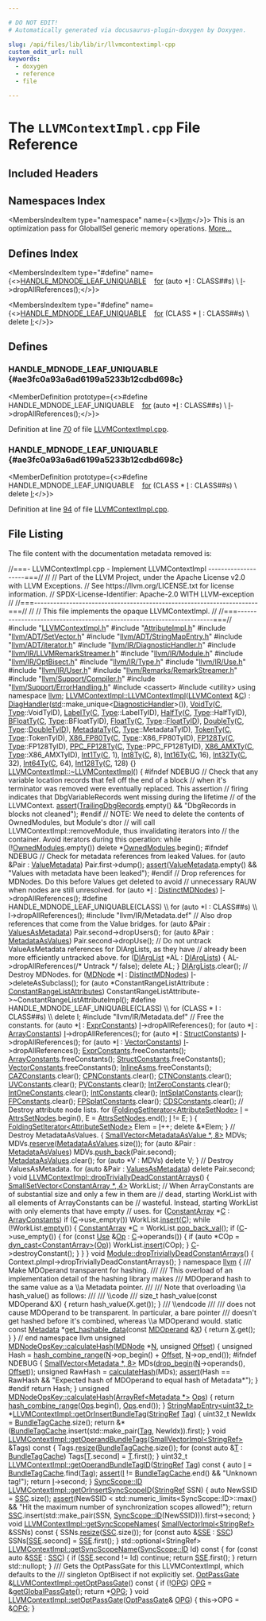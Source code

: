 ```yaml
---

# DO NOT EDIT!
# Automatically generated via docusaurus-plugin-doxygen by Doxygen.

slug: /api/files/lib/lib/ir/llvmcontextimpl-cpp
custom_edit_url: null
keywords:
  - doxygen
  - reference
  - file

---
```





# The `LLVMContextImpl.cpp` File Reference

<DoxygenPage pluginConfig={pluginConfig}>



## Included Headers

<IncludesList>
<IncludesListItem
  filePath="LLVMContextImpl.h"
  permalink="/docs/api/files/lib/lib/ir/llvmcontextimpl-h"
  isLocal="true" />
<IncludesListItem
  filePath="AttributeImpl.h"
  permalink="/docs/api/files/lib/lib/ir/attributeimpl-h"
  isLocal="true" />
<IncludesListItem
  filePath="llvm/ADT/SetVector.h"
  permalink="/docs/api/files/include/include/llvm/include/llvm/adt/setvector-h"
  isLocal="true" />
<IncludesListItem
  filePath="llvm/ADT/StringMapEntry.h"
  permalink="/docs/api/files/include/include/llvm/include/llvm/adt/stringmapentry-h"
  isLocal="true" />
<IncludesListItem
  filePath="llvm/ADT/iterator.h"
  permalink="/docs/api/files/include/include/llvm/include/llvm/adt/iterator-h"
  isLocal="true" />
<IncludesListItem
  filePath="llvm/IR/DiagnosticHandler.h"
  permalink="/docs/api/files/include/include/llvm/include/llvm/ir/diagnostichandler-h"
  isLocal="true" />
<IncludesListItem
  filePath="llvm/IR/LLVMRemarkStreamer.h"
  permalink="/docs/api/files/include/include/llvm/include/llvm/ir/llvmremarkstreamer-h"
  isLocal="true" />
<IncludesListItem
  filePath="llvm/IR/Module.h"
  permalink="/docs/api/files/include/include/llvm/include/llvm/ir/module-h"
  isLocal="true" />
<IncludesListItem
  filePath="llvm/IR/OptBisect.h"
  permalink="/docs/api/files/include/include/llvm/include/llvm/ir/optbisect-h"
  isLocal="true" />
<IncludesListItem
  filePath="llvm/IR/Type.h"
  permalink="/docs/api/files/include/include/llvm/include/llvm/ir/type-h"
  isLocal="true" />
<IncludesListItem
  filePath="llvm/IR/Use.h"
  permalink="/docs/api/files/include/include/llvm/include/llvm/ir/use-h"
  isLocal="true" />
<IncludesListItem
  filePath="llvm/IR/User.h"
  permalink="/docs/api/files/include/include/llvm/include/llvm/ir/user-h"
  isLocal="true" />
<IncludesListItem
  filePath="llvm/Remarks/RemarkStreamer.h"
  permalink="/docs/api/files/include/include/llvm/include/llvm/remarks/remarkstreamer-h"
  isLocal="true" />
<IncludesListItem
  filePath="llvm/Support/Compiler.h"
  permalink="/docs/api/files/include/include/llvm/include/llvm/support/compiler-h"
  isLocal="true" />
<IncludesListItem
  filePath="llvm/Support/ErrorHandling.h"
  permalink="/docs/api/files/include/include/llvm/include/llvm/support/errorhandling-h"
  isLocal="true" />
<IncludesListItem
  filePath="cassert"
  permalink=""
  isLocal="false" />
<IncludesListItem
  filePath="utility"
  permalink=""
  isLocal="false" />
<IncludesListItem
  filePath="llvm/IR/Metadata.def"
  permalink=""
  isLocal="true" />
</IncludesList>

## Namespaces Index

<MembersIndex>

<MembersIndexItem
  type="namespace"
  name={<><a href="/docs/api/namespaces/llvm">llvm</a></>}>
This is an optimization pass for GlobalISel generic memory operations. <a href="/docs/api/namespaces/llvm/#details">More...</a>
</MembersIndexItem>

</MembersIndex>

## Defines Index

<MembersIndex>

<MembersIndexItem
  type="#define"
  name={<><a href="#ae3fc0a93a6ad6199a5233b12cdbd698c">HANDLE&#95;MDNODE&#95;LEAF&#95;UNIQUABLE</a>&nbsp;&nbsp;&nbsp;  <a href="/docs/api/files/lib/lib/target/lib/target/aarch64/aarch64expandpseudoinsts-cpp/#a4cfc8b177e8521a4b496ae2edff6244f">for</a> (auto &#42;<a href="/docs/api/files/lib/lib/support/md5-cpp/#ac0eafdc9ee161b71e7af98af736952fd">I</a> : CLASS##s)                                                     \\
    <a href="/docs/api/files/lib/lib/support/md5-cpp/#ac0eafdc9ee161b71e7af98af736952fd">I</a>-&gt;dropAllReferences();</>}>
</MembersIndexItem>

<MembersIndexItem
  type="#define"
  name={<><a href="#ae3fc0a93a6ad6199a5233b12cdbd698c">HANDLE&#95;MDNODE&#95;LEAF&#95;UNIQUABLE</a>&nbsp;&nbsp;&nbsp;  <a href="/docs/api/files/lib/lib/target/lib/target/aarch64/aarch64expandpseudoinsts-cpp/#a4cfc8b177e8521a4b496ae2edff6244f">for</a> (CLASS &#42; <a href="/docs/api/files/lib/lib/support/md5-cpp/#ac0eafdc9ee161b71e7af98af736952fd">I</a> : CLASS##s)                                                   \\
    delete <a href="/docs/api/files/lib/lib/support/md5-cpp/#ac0eafdc9ee161b71e7af98af736952fd">I</a>;</>}>
</MembersIndexItem>

</MembersIndex>


<SectionDefinition>

## Defines

### HANDLE&#95;MDNODE&#95;LEAF&#95;UNIQUABLE {#ae3fc0a93a6ad6199a5233b12cdbd698c}

<MemberDefinition
  prototype={<>#define HANDLE&#95;MDNODE&#95;LEAF&#95;UNIQUABLE&nbsp;&nbsp;&nbsp;  <a href="/docs/api/files/lib/lib/target/lib/target/aarch64/aarch64expandpseudoinsts-cpp/#a4cfc8b177e8521a4b496ae2edff6244f">for</a> (auto &#42;<a href="/docs/api/files/lib/lib/support/md5-cpp/#ac0eafdc9ee161b71e7af98af736952fd">I</a> : CLASS##s)                                                     \\
    <a href="/docs/api/files/lib/lib/support/md5-cpp/#ac0eafdc9ee161b71e7af98af736952fd">I</a>-&gt;dropAllReferences();</>}>

Definition at line <a href="#l00070">70</a> of file <a href="/docs/api/files/lib/lib/ir/llvmcontextimpl-cpp">LLVMContextImpl.cpp</a>.
</MemberDefinition>

### HANDLE&#95;MDNODE&#95;LEAF&#95;UNIQUABLE {#ae3fc0a93a6ad6199a5233b12cdbd698c}

<MemberDefinition
  prototype={<>#define HANDLE&#95;MDNODE&#95;LEAF&#95;UNIQUABLE&nbsp;&nbsp;&nbsp;  <a href="/docs/api/files/lib/lib/target/lib/target/aarch64/aarch64expandpseudoinsts-cpp/#a4cfc8b177e8521a4b496ae2edff6244f">for</a> (CLASS &#42; <a href="/docs/api/files/lib/lib/support/md5-cpp/#ac0eafdc9ee161b71e7af98af736952fd">I</a> : CLASS##s)                                                   \\
    delete <a href="/docs/api/files/lib/lib/support/md5-cpp/#ac0eafdc9ee161b71e7af98af736952fd">I</a>;</>}>

Definition at line <a href="#l00094">94</a> of file <a href="/docs/api/files/lib/lib/ir/llvmcontextimpl-cpp">LLVMContextImpl.cpp</a>.
</MemberDefinition>

</SectionDefinition>

## File Listing

The file content with the documentation metadata removed is:

<ProgramListing>

<Link id="l00001" /><CodeLine lineNumber="1"><span class="doxyHighlightComment">//===- LLVMContextImpl.cpp - Implement LLVMContextImpl --------------------===//</span></CodeLine>
<Link id="l00002" /><CodeLine lineNumber="2"><span class="doxyHighlightComment">//</span></CodeLine>
<Link id="l00003" /><CodeLine lineNumber="3"><span class="doxyHighlightComment">// Part of the LLVM Project, under the Apache License v2.0 with LLVM Exceptions.</span></CodeLine>
<Link id="l00004" /><CodeLine lineNumber="4"><span class="doxyHighlightComment">// See https://llvm.org/LICENSE.txt for license information.</span></CodeLine>
<Link id="l00005" /><CodeLine lineNumber="5"><span class="doxyHighlightComment">// SPDX-License-Identifier: Apache-2.0 WITH LLVM-exception</span></CodeLine>
<Link id="l00006" /><CodeLine lineNumber="6"><span class="doxyHighlightComment">//</span></CodeLine>
<Link id="l00007" /><CodeLine lineNumber="7"><span class="doxyHighlightComment">//===----------------------------------------------------------------------===//</span></CodeLine>
<Link id="l00008" /><CodeLine lineNumber="8"><span class="doxyHighlightComment">//</span></CodeLine>
<Link id="l00009" /><CodeLine lineNumber="9"><span class="doxyHighlightComment">//  This file implements the opaque LLVMContextImpl.</span></CodeLine>
<Link id="l00010" /><CodeLine lineNumber="10"><span class="doxyHighlightComment">//</span></CodeLine>
<Link id="l00011" /><CodeLine lineNumber="11"><span class="doxyHighlightComment">//===----------------------------------------------------------------------===//</span></CodeLine>
<Link id="l00012" /><CodeLine lineNumber="12"></CodeLine>
<Link id="l00013" /><CodeLine lineNumber="13"><span class="doxyHighlightPreprocessor">#include &quot;<a href="/docs/api/files/lib/lib/ir/llvmcontextimpl-h">LLVMContextImpl.h</a>&quot;</span></CodeLine>
<Link id="l00014" /><CodeLine lineNumber="14"><span class="doxyHighlightPreprocessor">#include &quot;<a href="/docs/api/files/lib/lib/ir/attributeimpl-h">AttributeImpl.h</a>&quot;</span></CodeLine>
<Link id="l00015" /><CodeLine lineNumber="15"><span class="doxyHighlightPreprocessor">#include &quot;<a href="/docs/api/files/include/include/llvm/include/llvm/adt/setvector-h">llvm/ADT/SetVector.h</a>&quot;</span></CodeLine>
<Link id="l00016" /><CodeLine lineNumber="16"><span class="doxyHighlightPreprocessor">#include &quot;<a href="/docs/api/files/include/include/llvm/include/llvm/adt/stringmapentry-h">llvm/ADT/StringMapEntry.h</a>&quot;</span></CodeLine>
<Link id="l00017" /><CodeLine lineNumber="17"><span class="doxyHighlightPreprocessor">#include &quot;<a href="/docs/api/files/include/include/llvm/include/llvm/adt/iterator-h">llvm/ADT/iterator.h</a>&quot;</span></CodeLine>
<Link id="l00018" /><CodeLine lineNumber="18"><span class="doxyHighlightPreprocessor">#include &quot;<a href="/docs/api/files/include/include/llvm/include/llvm/ir/diagnostichandler-h">llvm/IR/DiagnosticHandler.h</a>&quot;</span></CodeLine>
<Link id="l00019" /><CodeLine lineNumber="19"><span class="doxyHighlightPreprocessor">#include &quot;<a href="/docs/api/files/include/include/llvm/include/llvm/ir/llvmremarkstreamer-h">llvm/IR/LLVMRemarkStreamer.h</a>&quot;</span></CodeLine>
<Link id="l00020" /><CodeLine lineNumber="20"><span class="doxyHighlightPreprocessor">#include &quot;<a href="/docs/api/files/include/include/llvm/include/llvm/ir/module-h">llvm/IR/Module.h</a>&quot;</span></CodeLine>
<Link id="l00021" /><CodeLine lineNumber="21"><span class="doxyHighlightPreprocessor">#include &quot;<a href="/docs/api/files/include/include/llvm/include/llvm/ir/optbisect-h">llvm/IR/OptBisect.h</a>&quot;</span></CodeLine>
<Link id="l00022" /><CodeLine lineNumber="22"><span class="doxyHighlightPreprocessor">#include &quot;<a href="/docs/api/files/include/include/llvm/include/llvm/ir/type-h">llvm/IR/Type.h</a>&quot;</span></CodeLine>
<Link id="l00023" /><CodeLine lineNumber="23"><span class="doxyHighlightPreprocessor">#include &quot;<a href="/docs/api/files/include/include/llvm/include/llvm/ir/use-h">llvm/IR/Use.h</a>&quot;</span></CodeLine>
<Link id="l00024" /><CodeLine lineNumber="24"><span class="doxyHighlightPreprocessor">#include &quot;<a href="/docs/api/files/include/include/llvm/include/llvm/ir/user-h">llvm/IR/User.h</a>&quot;</span></CodeLine>
<Link id="l00025" /><CodeLine lineNumber="25"><span class="doxyHighlightPreprocessor">#include &quot;<a href="/docs/api/files/include/include/llvm/include/llvm/remarks/remarkstreamer-h">llvm/Remarks/RemarkStreamer.h</a>&quot;</span></CodeLine>
<Link id="l00026" /><CodeLine lineNumber="26"><span class="doxyHighlightPreprocessor">#include &quot;<a href="/docs/api/files/include/include/llvm/include/llvm/support/compiler-h">llvm/Support/Compiler.h</a>&quot;</span></CodeLine>
<Link id="l00027" /><CodeLine lineNumber="27"><span class="doxyHighlightPreprocessor">#include &quot;<a href="/docs/api/files/include/include/llvm/include/llvm/support/errorhandling-h">llvm/Support/ErrorHandling.h</a>&quot;</span></CodeLine>
<Link id="l00028" /><CodeLine lineNumber="28"><span class="doxyHighlightPreprocessor">#include &lt;cassert&gt;</span></CodeLine>
<Link id="l00029" /><CodeLine lineNumber="29"><span class="doxyHighlightPreprocessor">#include &lt;utility&gt;</span></CodeLine>
<Link id="l00030" /><CodeLine lineNumber="30"></CodeLine>
<Link id="l00031" /><CodeLine lineNumber="31"><span class="doxyHighlightKeyword">using namespace </span><span class="doxyHighlight"><a href="/docs/api/namespaces/llvm">llvm</a>;</span></CodeLine>
<Link id="l00032" /><CodeLine lineNumber="32"></CodeLine>
<Link id="l00033" /><CodeLine lineNumber="33" lineLink="/docs/api/classes/llvm/llvmcontextimpl/#ad0c345f7af54ce4d7760ba46cafda829"><span class="doxyHighlight"><a href="/docs/api/classes/llvm/llvmcontextimpl/#ad0c345f7af54ce4d7760ba46cafda829">LLVMContextImpl::LLVMContextImpl</a>(<a href="/docs/api/classes/llvm/llvmcontext">LLVMContext</a> &amp;<a href="/docs/api/namespaces/llvm/callingconv/#ac6aa1387c4375260e2468eb5a77fdb4cafd841a49aec1539bc88abc8ff9e170fb">C</a>)</span></CodeLine>
<Link id="l00034" /><CodeLine lineNumber="34"><span class="doxyHighlight">    : <a href="/docs/api/classes/llvm/llvmcontextimpl/#a6d266e2863d21d8440b10d3ba8459b49">DiagHandler</a>(<a href="/docs/api/namespaces/std">std</a>::make&#95;unique&lt;<a href="/docs/api/structs/llvm/diagnostichandler">DiagnosticHandler</a>&gt;()),</span></CodeLine>
<Link id="l00035" /><CodeLine lineNumber="35"><span class="doxyHighlight">      <a href="/docs/api/classes/llvm/llvmcontextimpl/#af24d867582451a918bccd13312a43614">VoidTy</a>(<a href="/docs/api/namespaces/llvm/callingconv/#ac6aa1387c4375260e2468eb5a77fdb4cafd841a49aec1539bc88abc8ff9e170fb">C</a>, <a href="/docs/api/classes/llvm/type">Type</a>::VoidTyID), <a href="/docs/api/classes/llvm/llvmcontextimpl/#a3b7edf39d72912406edad668135f2a6a">LabelTy</a>(<a href="/docs/api/namespaces/llvm/callingconv/#ac6aa1387c4375260e2468eb5a77fdb4cafd841a49aec1539bc88abc8ff9e170fb">C</a>, <a href="/docs/api/classes/llvm/type">Type</a>::LabelTyID),</span></CodeLine>
<Link id="l00036" /><CodeLine lineNumber="36"><span class="doxyHighlight">      <a href="/docs/api/classes/llvm/llvmcontextimpl/#a4344c5f584f62f2258d455340a6b880a">HalfTy</a>(<a href="/docs/api/namespaces/llvm/callingconv/#ac6aa1387c4375260e2468eb5a77fdb4cafd841a49aec1539bc88abc8ff9e170fb">C</a>, <a href="/docs/api/classes/llvm/type">Type</a>::HalfTyID), <a href="/docs/api/classes/llvm/llvmcontextimpl/#a8cb7fe0720c48ba8fb0a3f22e9b7f178">BFloatTy</a>(<a href="/docs/api/namespaces/llvm/callingconv/#ac6aa1387c4375260e2468eb5a77fdb4cafd841a49aec1539bc88abc8ff9e170fb">C</a>, <a href="/docs/api/classes/llvm/type">Type</a>::BFloatTyID),</span></CodeLine>
<Link id="l00037" /><CodeLine lineNumber="37"><span class="doxyHighlight">      <a href="/docs/api/classes/llvm/llvmcontextimpl/#ac9935ea89798e706d71c07df052d8ad7">FloatTy</a>(<a href="/docs/api/namespaces/llvm/callingconv/#ac6aa1387c4375260e2468eb5a77fdb4cafd841a49aec1539bc88abc8ff9e170fb">C</a>, <a href="/docs/api/classes/llvm/type">Type</a>::<a href="/docs/api/files/lib/lib/target/lib/target/mips/mips16hardfloat-cpp/#a4b16746dbe37b7e366f5e2721505b686">FloatTyID</a>), <a href="/docs/api/classes/llvm/llvmcontextimpl/#a8f8038fc9deb1ab370ee0b48df0d0996">DoubleTy</a>(<a href="/docs/api/namespaces/llvm/callingconv/#ac6aa1387c4375260e2468eb5a77fdb4cafd841a49aec1539bc88abc8ff9e170fb">C</a>, <a href="/docs/api/classes/llvm/type">Type</a>::<a href="/docs/api/files/lib/lib/target/lib/target/mips/mips16hardfloat-cpp/#ad51bb65198c820479d8dfb791398bdb4">DoubleTyID</a>),</span></CodeLine>
<Link id="l00038" /><CodeLine lineNumber="38"><span class="doxyHighlight">      <a href="/docs/api/classes/llvm/llvmcontextimpl/#a02c738bfd8bfffbe459f84cdeb4ff3f2">MetadataTy</a>(<a href="/docs/api/namespaces/llvm/callingconv/#ac6aa1387c4375260e2468eb5a77fdb4cafd841a49aec1539bc88abc8ff9e170fb">C</a>, <a href="/docs/api/classes/llvm/type">Type</a>::MetadataTyID), <a href="/docs/api/classes/llvm/llvmcontextimpl/#aea8b78a5e4b967d6310f492d401e181f">TokenTy</a>(<a href="/docs/api/namespaces/llvm/callingconv/#ac6aa1387c4375260e2468eb5a77fdb4cafd841a49aec1539bc88abc8ff9e170fb">C</a>, <a href="/docs/api/classes/llvm/type">Type</a>::TokenTyID),</span></CodeLine>
<Link id="l00039" /><CodeLine lineNumber="39"><span class="doxyHighlight">      <a href="/docs/api/classes/llvm/llvmcontextimpl/#a9bdfed2761afc9ad9138fc657e051135">X86&#95;FP80Ty</a>(<a href="/docs/api/namespaces/llvm/callingconv/#ac6aa1387c4375260e2468eb5a77fdb4cafd841a49aec1539bc88abc8ff9e170fb">C</a>, <a href="/docs/api/classes/llvm/type">Type</a>::X86&#95;FP80TyID), <a href="/docs/api/classes/llvm/llvmcontextimpl/#af2fa2d8454fd4d6990ff46623ea4d54b">FP128Ty</a>(<a href="/docs/api/namespaces/llvm/callingconv/#ac6aa1387c4375260e2468eb5a77fdb4cafd841a49aec1539bc88abc8ff9e170fb">C</a>, <a href="/docs/api/classes/llvm/type">Type</a>::FP128TyID),</span></CodeLine>
<Link id="l00040" /><CodeLine lineNumber="40"><span class="doxyHighlight">      <a href="/docs/api/classes/llvm/llvmcontextimpl/#afa9e13311374a56c97a28c6be9b4a51e">PPC&#95;FP128Ty</a>(<a href="/docs/api/namespaces/llvm/callingconv/#ac6aa1387c4375260e2468eb5a77fdb4cafd841a49aec1539bc88abc8ff9e170fb">C</a>, <a href="/docs/api/classes/llvm/type">Type</a>::PPC&#95;FP128TyID), <a href="/docs/api/classes/llvm/llvmcontextimpl/#a41ab916b680d90327508bd4c94401b16">X86&#95;AMXTy</a>(<a href="/docs/api/namespaces/llvm/callingconv/#ac6aa1387c4375260e2468eb5a77fdb4cafd841a49aec1539bc88abc8ff9e170fb">C</a>, <a href="/docs/api/classes/llvm/type">Type</a>::X86&#95;AMXTyID),</span></CodeLine>
<Link id="l00041" /><CodeLine lineNumber="41"><span class="doxyHighlight">      <a href="/docs/api/classes/llvm/llvmcontextimpl/#a875e29869b5d4e27e5593927ce3ffbee">Int1Ty</a>(<a href="/docs/api/namespaces/llvm/callingconv/#ac6aa1387c4375260e2468eb5a77fdb4cafd841a49aec1539bc88abc8ff9e170fb">C</a>, 1), <a href="/docs/api/classes/llvm/llvmcontextimpl/#a87e78b20e48f1a8c41f0a3e6d4748fdc">Int8Ty</a>(<a href="/docs/api/namespaces/llvm/callingconv/#ac6aa1387c4375260e2468eb5a77fdb4cafd841a49aec1539bc88abc8ff9e170fb">C</a>, 8), <a href="/docs/api/classes/llvm/llvmcontextimpl/#a290d03d5c83b8da571c5dc6e8b32a528">Int16Ty</a>(<a href="/docs/api/namespaces/llvm/callingconv/#ac6aa1387c4375260e2468eb5a77fdb4cafd841a49aec1539bc88abc8ff9e170fb">C</a>, 16), <a href="/docs/api/classes/llvm/llvmcontextimpl/#a1e521c21ddbbb77b396e87f73b7ef944">Int32Ty</a>(<a href="/docs/api/namespaces/llvm/callingconv/#ac6aa1387c4375260e2468eb5a77fdb4cafd841a49aec1539bc88abc8ff9e170fb">C</a>, 32),</span></CodeLine>
<Link id="l00042" /><CodeLine lineNumber="42"><span class="doxyHighlight">      <a href="/docs/api/classes/llvm/llvmcontextimpl/#a42ad6696dfe051f4caf4ebe5bb6ea622">Int64Ty</a>(<a href="/docs/api/namespaces/llvm/callingconv/#ac6aa1387c4375260e2468eb5a77fdb4cafd841a49aec1539bc88abc8ff9e170fb">C</a>, 64), <a href="/docs/api/classes/llvm/llvmcontextimpl/#aac40414b8a45ce751efafbce3e1eabbe">Int128Ty</a>(<a href="/docs/api/namespaces/llvm/callingconv/#ac6aa1387c4375260e2468eb5a77fdb4cafd841a49aec1539bc88abc8ff9e170fb">C</a>, 128) &#123;&#125;</span></CodeLine>
<Link id="l00043" /><CodeLine lineNumber="43"></CodeLine>
<Link id="l00044" /><CodeLine lineNumber="44" lineLink="/docs/api/classes/llvm/llvmcontextimpl/#a5d9383a7827bb76858af4b9dd1a7e0ee"><span class="doxyHighlight"><a href="/docs/api/classes/llvm/llvmcontextimpl/#a5d9383a7827bb76858af4b9dd1a7e0ee">LLVMContextImpl::~LLVMContextImpl</a>() &#123;</span></CodeLine>
<Link id="l00045" /><CodeLine lineNumber="45"><span class="doxyHighlightPreprocessor">#ifndef NDEBUG</span></CodeLine>
<Link id="l00046" /><CodeLine lineNumber="46"><span class="doxyHighlight">  </span><span class="doxyHighlightComment">// Check that any variable location records that fell off the end of a block</span></CodeLine>
<Link id="l00047" /><CodeLine lineNumber="47"><span class="doxyHighlight">  </span><span class="doxyHighlightComment">// when it&#39;s terminator was removed were eventually replaced. This assertion</span></CodeLine>
<Link id="l00048" /><CodeLine lineNumber="48"><span class="doxyHighlight">  </span><span class="doxyHighlightComment">// firing indicates that DbgVariableRecords went missing during the lifetime</span></CodeLine>
<Link id="l00049" /><CodeLine lineNumber="49"><span class="doxyHighlight">  </span><span class="doxyHighlightComment">// of the LLVMContext.</span></CodeLine>
<Link id="l00050" /><CodeLine lineNumber="50"><span class="doxyHighlight">  <a href="/docs/api/files/lib/lib/target/lib/target/amdgpu/silowercontrolflow-cpp/#a4868c5d81c5ccc98c47aeab6244346a0">assert</a>(<a href="/docs/api/classes/llvm/llvmcontextimpl/#aefd0c34f5360aebd059382bfb2adbe22">TrailingDbgRecords</a>.empty() &amp;&amp; </span><span class="doxyHighlightStringLiteral">&quot;DbgRecords in blocks not cleaned&quot;</span><span class="doxyHighlight">);</span></CodeLine>
<Link id="l00051" /><CodeLine lineNumber="51"><span class="doxyHighlightPreprocessor">#endif</span></CodeLine>
<Link id="l00052" /><CodeLine lineNumber="52"></CodeLine>
<Link id="l00053" /><CodeLine lineNumber="53"><span class="doxyHighlight">  </span><span class="doxyHighlightComment">// NOTE: We need to delete the contents of OwnedModules, but Module&#39;s dtor</span></CodeLine>
<Link id="l00054" /><CodeLine lineNumber="54"><span class="doxyHighlight">  </span><span class="doxyHighlightComment">// will call LLVMContextImpl::removeModule, thus invalidating iterators into</span></CodeLine>
<Link id="l00055" /><CodeLine lineNumber="55"><span class="doxyHighlight">  </span><span class="doxyHighlightComment">// the container. Avoid iterators during this operation:</span></CodeLine>
<Link id="l00056" /><CodeLine lineNumber="56"><span class="doxyHighlight">  </span><span class="doxyHighlightKeywordFlow">while</span><span class="doxyHighlight"> (!<a href="/docs/api/classes/llvm/llvmcontextimpl/#a271edc637955bfe7e14822b65232952a">OwnedModules</a>.empty())</span></CodeLine>
<Link id="l00057" /><CodeLine lineNumber="57"><span class="doxyHighlight">    </span><span class="doxyHighlightKeyword">delete</span><span class="doxyHighlight"> &#42;<a href="/docs/api/classes/llvm/llvmcontextimpl/#a271edc637955bfe7e14822b65232952a">OwnedModules</a>.begin();</span></CodeLine>
<Link id="l00058" /><CodeLine lineNumber="58"></CodeLine>
<Link id="l00059" /><CodeLine lineNumber="59"><span class="doxyHighlightPreprocessor">#ifndef NDEBUG</span></CodeLine>
<Link id="l00060" /><CodeLine lineNumber="60"><span class="doxyHighlight">  </span><span class="doxyHighlightComment">// Check for metadata references from leaked Values.</span></CodeLine>
<Link id="l00061" /><CodeLine lineNumber="61"><span class="doxyHighlight">  </span><span class="doxyHighlightKeywordFlow">for</span><span class="doxyHighlight"> (</span><span class="doxyHighlightKeyword">auto</span><span class="doxyHighlight"> &amp;Pair : <a href="/docs/api/classes/llvm/llvmcontextimpl/#a6577bf24ddcb2a2cd401ee3e4704527a">ValueMetadata</a>)</span></CodeLine>
<Link id="l00062" /><CodeLine lineNumber="62"><span class="doxyHighlight">    Pair.first-&gt;dump();</span></CodeLine>
<Link id="l00063" /><CodeLine lineNumber="63"><span class="doxyHighlight">  <a href="/docs/api/files/lib/lib/target/lib/target/amdgpu/silowercontrolflow-cpp/#a4868c5d81c5ccc98c47aeab6244346a0">assert</a>(<a href="/docs/api/classes/llvm/llvmcontextimpl/#a6577bf24ddcb2a2cd401ee3e4704527a">ValueMetadata</a>.empty() &amp;&amp; </span><span class="doxyHighlightStringLiteral">&quot;Values with metadata have been leaked&quot;</span><span class="doxyHighlight">);</span></CodeLine>
<Link id="l00064" /><CodeLine lineNumber="64"><span class="doxyHighlightPreprocessor">#endif</span></CodeLine>
<Link id="l00065" /><CodeLine lineNumber="65"></CodeLine>
<Link id="l00066" /><CodeLine lineNumber="66"><span class="doxyHighlight">  </span><span class="doxyHighlightComment">// Drop references for MDNodes.  Do this before Values get deleted to avoid</span></CodeLine>
<Link id="l00067" /><CodeLine lineNumber="67"><span class="doxyHighlight">  </span><span class="doxyHighlightComment">// unnecessary RAUW when nodes are still unresolved.</span></CodeLine>
<Link id="l00068" /><CodeLine lineNumber="68"><span class="doxyHighlight">  </span><span class="doxyHighlightKeywordFlow">for</span><span class="doxyHighlight"> (</span><span class="doxyHighlightKeyword">auto</span><span class="doxyHighlight"> &#42;<a href="/docs/api/files/lib/lib/support/md5-cpp/#ac0eafdc9ee161b71e7af98af736952fd">I</a> : <a href="/docs/api/classes/llvm/llvmcontextimpl/#a486a6a1f8fa108a74b851328dca40143">DistinctMDNodes</a>)</span></CodeLine>
<Link id="l00069" /><CodeLine lineNumber="69"><span class="doxyHighlight">    <a href="/docs/api/files/lib/lib/support/md5-cpp/#ac0eafdc9ee161b71e7af98af736952fd">I</a>-&gt;dropAllReferences();</span></CodeLine>
<Link id="l00070" /><CodeLine lineNumber="70"><span class="doxyHighlightPreprocessor">#define HANDLE&#95;MDNODE&#95;LEAF&#95;UNIQUABLE(CLASS)                                    \\</span></CodeLine>
<Link id="l00071" /><CodeLine lineNumber="71"><span class="doxyHighlightPreprocessor">  for (auto &#42;I : CLASS##s)                                                     \\</span></CodeLine>
<Link id="l00072" /><CodeLine lineNumber="72"><span class="doxyHighlightPreprocessor">    I-&gt;dropAllReferences();</span></CodeLine>
<Link id="l00073" /><CodeLine lineNumber="73"><span class="doxyHighlightPreprocessor">#include &quot;llvm/IR/Metadata.def&quot;</span></CodeLine>
<Link id="l00074" /><CodeLine lineNumber="74"></CodeLine>
<Link id="l00075" /><CodeLine lineNumber="75"><span class="doxyHighlight">  </span><span class="doxyHighlightComment">// Also drop references that come from the Value bridges.</span></CodeLine>
<Link id="l00076" /><CodeLine lineNumber="76"><span class="doxyHighlight">  </span><span class="doxyHighlightKeywordFlow">for</span><span class="doxyHighlight"> (</span><span class="doxyHighlightKeyword">auto</span><span class="doxyHighlight"> &amp;Pair : <a href="/docs/api/classes/llvm/llvmcontextimpl/#ab9825bb3a01150a90106e731b9fe23df">ValuesAsMetadata</a>)</span></CodeLine>
<Link id="l00077" /><CodeLine lineNumber="77"><span class="doxyHighlight">    Pair.second-&gt;dropUsers();</span></CodeLine>
<Link id="l00078" /><CodeLine lineNumber="78"><span class="doxyHighlight">  </span><span class="doxyHighlightKeywordFlow">for</span><span class="doxyHighlight"> (</span><span class="doxyHighlightKeyword">auto</span><span class="doxyHighlight"> &amp;Pair : <a href="/docs/api/classes/llvm/llvmcontextimpl/#a0f84a0b5ee0bc1f89540f7dac8cf80a0">MetadataAsValues</a>)</span></CodeLine>
<Link id="l00079" /><CodeLine lineNumber="79"><span class="doxyHighlight">    Pair.second-&gt;dropUse();</span></CodeLine>
<Link id="l00080" /><CodeLine lineNumber="80"><span class="doxyHighlight">  </span><span class="doxyHighlightComment">// Do not untrack ValueAsMetadata references for DIArgLists, as they have</span></CodeLine>
<Link id="l00081" /><CodeLine lineNumber="81"><span class="doxyHighlight">  </span><span class="doxyHighlightComment">// already been more efficiently untracked above.</span></CodeLine>
<Link id="l00082" /><CodeLine lineNumber="82"><span class="doxyHighlight">  </span><span class="doxyHighlightKeywordFlow">for</span><span class="doxyHighlight"> (<a href="/docs/api/classes/llvm/diarglist">DIArgList</a> &#42;AL : <a href="/docs/api/classes/llvm/llvmcontextimpl/#ab1d6012d83c37ebdb4d1c311d6a7c62f">DIArgLists</a>) &#123;</span></CodeLine>
<Link id="l00083" /><CodeLine lineNumber="83"><span class="doxyHighlight">    AL-&gt;dropAllReferences(</span><span class="doxyHighlightComment">/&#42; Untrack &#42;/</span><span class="doxyHighlight"> </span><span class="doxyHighlightKeyword">false</span><span class="doxyHighlight">);</span></CodeLine>
<Link id="l00084" /><CodeLine lineNumber="84"><span class="doxyHighlight">    </span><span class="doxyHighlightKeyword">delete</span><span class="doxyHighlight"> AL;</span></CodeLine>
<Link id="l00085" /><CodeLine lineNumber="85"><span class="doxyHighlight">  &#125;</span></CodeLine>
<Link id="l00086" /><CodeLine lineNumber="86"><span class="doxyHighlight">  <a href="/docs/api/classes/llvm/llvmcontextimpl/#ab1d6012d83c37ebdb4d1c311d6a7c62f">DIArgLists</a>.clear();</span></CodeLine>
<Link id="l00087" /><CodeLine lineNumber="87"></CodeLine>
<Link id="l00088" /><CodeLine lineNumber="88"><span class="doxyHighlight">  </span><span class="doxyHighlightComment">// Destroy MDNodes.</span></CodeLine>
<Link id="l00089" /><CodeLine lineNumber="89"><span class="doxyHighlight">  </span><span class="doxyHighlightKeywordFlow">for</span><span class="doxyHighlight"> (<a href="/docs/api/classes/llvm/mdnode">MDNode</a> &#42;<a href="/docs/api/files/lib/lib/support/md5-cpp/#ac0eafdc9ee161b71e7af98af736952fd">I</a> : <a href="/docs/api/classes/llvm/llvmcontextimpl/#a486a6a1f8fa108a74b851328dca40143">DistinctMDNodes</a>)</span></CodeLine>
<Link id="l00090" /><CodeLine lineNumber="90"><span class="doxyHighlight">    <a href="/docs/api/files/lib/lib/support/md5-cpp/#ac0eafdc9ee161b71e7af98af736952fd">I</a>-&gt;deleteAsSubclass();</span></CodeLine>
<Link id="l00091" /><CodeLine lineNumber="91"></CodeLine>
<Link id="l00092" /><CodeLine lineNumber="92"><span class="doxyHighlight">  </span><span class="doxyHighlightKeywordFlow">for</span><span class="doxyHighlight"> (</span><span class="doxyHighlightKeyword">auto</span><span class="doxyHighlight"> &#42;ConstantRangeListAttribute : <a href="/docs/api/classes/llvm/llvmcontextimpl/#aab69a0e7093a29bbd1badab6978c224b">ConstantRangeListAttributes</a>)</span></CodeLine>
<Link id="l00093" /><CodeLine lineNumber="93"><span class="doxyHighlight">    ConstantRangeListAttribute-&gt;~ConstantRangeListAttributeImpl();</span></CodeLine>
<Link id="l00094" /><CodeLine lineNumber="94"><span class="doxyHighlightPreprocessor">#define HANDLE&#95;MDNODE&#95;LEAF&#95;UNIQUABLE(CLASS)                                    \\</span></CodeLine>
<Link id="l00095" /><CodeLine lineNumber="95"><span class="doxyHighlightPreprocessor">  for (CLASS &#42; I : CLASS##s)                                                   \\</span></CodeLine>
<Link id="l00096" /><CodeLine lineNumber="96"><span class="doxyHighlightPreprocessor">    delete I;</span></CodeLine>
<Link id="l00097" /><CodeLine lineNumber="97"><span class="doxyHighlightPreprocessor">#include &quot;llvm/IR/Metadata.def&quot;</span></CodeLine>
<Link id="l00098" /><CodeLine lineNumber="98"></CodeLine>
<Link id="l00099" /><CodeLine lineNumber="99"><span class="doxyHighlight">  </span><span class="doxyHighlightComment">// Free the constants.</span></CodeLine>
<Link id="l00100" /><CodeLine lineNumber="100"><span class="doxyHighlight">  </span><span class="doxyHighlightKeywordFlow">for</span><span class="doxyHighlight"> (</span><span class="doxyHighlightKeyword">auto</span><span class="doxyHighlight"> &#42;<a href="/docs/api/files/lib/lib/support/md5-cpp/#ac0eafdc9ee161b71e7af98af736952fd">I</a> : <a href="/docs/api/classes/llvm/llvmcontextimpl/#a93700cfa46f68a6f83edadd6baaa80a3">ExprConstants</a>)</span></CodeLine>
<Link id="l00101" /><CodeLine lineNumber="101"><span class="doxyHighlight">    <a href="/docs/api/files/lib/lib/support/md5-cpp/#ac0eafdc9ee161b71e7af98af736952fd">I</a>-&gt;dropAllReferences();</span></CodeLine>
<Link id="l00102" /><CodeLine lineNumber="102"><span class="doxyHighlight">  </span><span class="doxyHighlightKeywordFlow">for</span><span class="doxyHighlight"> (</span><span class="doxyHighlightKeyword">auto</span><span class="doxyHighlight"> &#42;<a href="/docs/api/files/lib/lib/support/md5-cpp/#ac0eafdc9ee161b71e7af98af736952fd">I</a> : <a href="/docs/api/classes/llvm/llvmcontextimpl/#ab5a9f7116acdae2b3cc1135592745bd4">ArrayConstants</a>)</span></CodeLine>
<Link id="l00103" /><CodeLine lineNumber="103"><span class="doxyHighlight">    <a href="/docs/api/files/lib/lib/support/md5-cpp/#ac0eafdc9ee161b71e7af98af736952fd">I</a>-&gt;dropAllReferences();</span></CodeLine>
<Link id="l00104" /><CodeLine lineNumber="104"><span class="doxyHighlight">  </span><span class="doxyHighlightKeywordFlow">for</span><span class="doxyHighlight"> (</span><span class="doxyHighlightKeyword">auto</span><span class="doxyHighlight"> &#42;<a href="/docs/api/files/lib/lib/support/md5-cpp/#ac0eafdc9ee161b71e7af98af736952fd">I</a> : <a href="/docs/api/classes/llvm/llvmcontextimpl/#a78cf754889634eb9bcd3fbbae006ccc8">StructConstants</a>)</span></CodeLine>
<Link id="l00105" /><CodeLine lineNumber="105"><span class="doxyHighlight">    <a href="/docs/api/files/lib/lib/support/md5-cpp/#ac0eafdc9ee161b71e7af98af736952fd">I</a>-&gt;dropAllReferences();</span></CodeLine>
<Link id="l00106" /><CodeLine lineNumber="106"><span class="doxyHighlight">  </span><span class="doxyHighlightKeywordFlow">for</span><span class="doxyHighlight"> (</span><span class="doxyHighlightKeyword">auto</span><span class="doxyHighlight"> &#42;<a href="/docs/api/files/lib/lib/support/md5-cpp/#ac0eafdc9ee161b71e7af98af736952fd">I</a> : <a href="/docs/api/classes/llvm/llvmcontextimpl/#a5ad082a7058a5071c015ff18cb1d9d02">VectorConstants</a>)</span></CodeLine>
<Link id="l00107" /><CodeLine lineNumber="107"><span class="doxyHighlight">    <a href="/docs/api/files/lib/lib/support/md5-cpp/#ac0eafdc9ee161b71e7af98af736952fd">I</a>-&gt;dropAllReferences();</span></CodeLine>
<Link id="l00108" /><CodeLine lineNumber="108"><span class="doxyHighlight">  <a href="/docs/api/classes/llvm/llvmcontextimpl/#a93700cfa46f68a6f83edadd6baaa80a3">ExprConstants</a>.freeConstants();</span></CodeLine>
<Link id="l00109" /><CodeLine lineNumber="109"><span class="doxyHighlight">  <a href="/docs/api/classes/llvm/llvmcontextimpl/#ab5a9f7116acdae2b3cc1135592745bd4">ArrayConstants</a>.freeConstants();</span></CodeLine>
<Link id="l00110" /><CodeLine lineNumber="110"><span class="doxyHighlight">  <a href="/docs/api/classes/llvm/llvmcontextimpl/#a78cf754889634eb9bcd3fbbae006ccc8">StructConstants</a>.freeConstants();</span></CodeLine>
<Link id="l00111" /><CodeLine lineNumber="111"><span class="doxyHighlight">  <a href="/docs/api/classes/llvm/llvmcontextimpl/#a5ad082a7058a5071c015ff18cb1d9d02">VectorConstants</a>.freeConstants();</span></CodeLine>
<Link id="l00112" /><CodeLine lineNumber="112"><span class="doxyHighlight">  <a href="/docs/api/classes/llvm/llvmcontextimpl/#ac9a2da2321bac0d860e669057aa11d6d">InlineAsms</a>.freeConstants();</span></CodeLine>
<Link id="l00113" /><CodeLine lineNumber="113"></CodeLine>
<Link id="l00114" /><CodeLine lineNumber="114"><span class="doxyHighlight">  <a href="/docs/api/classes/llvm/llvmcontextimpl/#a2730bea5049aa895d5576a08f020d052">CAZConstants</a>.clear();</span></CodeLine>
<Link id="l00115" /><CodeLine lineNumber="115"><span class="doxyHighlight">  <a href="/docs/api/classes/llvm/llvmcontextimpl/#a27267b9113fe5612e822aaa90bdc3130">CPNConstants</a>.clear();</span></CodeLine>
<Link id="l00116" /><CodeLine lineNumber="116"><span class="doxyHighlight">  <a href="/docs/api/classes/llvm/llvmcontextimpl/#a8cd8b08cb9114ed1b27a90c79b13fb71">CTNConstants</a>.clear();</span></CodeLine>
<Link id="l00117" /><CodeLine lineNumber="117"><span class="doxyHighlight">  <a href="/docs/api/classes/llvm/llvmcontextimpl/#a61efa06e00257bf060f040285796ad66">UVConstants</a>.clear();</span></CodeLine>
<Link id="l00118" /><CodeLine lineNumber="118"><span class="doxyHighlight">  <a href="/docs/api/classes/llvm/llvmcontextimpl/#a3887b5bd85846ac49e356acceac66bed">PVConstants</a>.clear();</span></CodeLine>
<Link id="l00119" /><CodeLine lineNumber="119"><span class="doxyHighlight">  <a href="/docs/api/classes/llvm/llvmcontextimpl/#a0b588ed032999d7b5686ae8c360b2936">IntZeroConstants</a>.clear();</span></CodeLine>
<Link id="l00120" /><CodeLine lineNumber="120"><span class="doxyHighlight">  <a href="/docs/api/classes/llvm/llvmcontextimpl/#a09021e2b1d263b878063b554afd2dd3c">IntOneConstants</a>.clear();</span></CodeLine>
<Link id="l00121" /><CodeLine lineNumber="121"><span class="doxyHighlight">  <a href="/docs/api/classes/llvm/llvmcontextimpl/#a3c303c93282542e5eb52a4582b50c12f">IntConstants</a>.clear();</span></CodeLine>
<Link id="l00122" /><CodeLine lineNumber="122"><span class="doxyHighlight">  <a href="/docs/api/classes/llvm/llvmcontextimpl/#a9a1940276b765c03535ce27337364739">IntSplatConstants</a>.clear();</span></CodeLine>
<Link id="l00123" /><CodeLine lineNumber="123"><span class="doxyHighlight">  <a href="/docs/api/classes/llvm/llvmcontextimpl/#a246739267b102ead8bf1df4244a3cf00">FPConstants</a>.clear();</span></CodeLine>
<Link id="l00124" /><CodeLine lineNumber="124"><span class="doxyHighlight">  <a href="/docs/api/classes/llvm/llvmcontextimpl/#afcf3927d5d1a9591fde1bd287202396f">FPSplatConstants</a>.clear();</span></CodeLine>
<Link id="l00125" /><CodeLine lineNumber="125"><span class="doxyHighlight">  <a href="/docs/api/classes/llvm/llvmcontextimpl/#a782391b2d09b2ce386bc7b3cceddccd8">CDSConstants</a>.clear();</span></CodeLine>
<Link id="l00126" /><CodeLine lineNumber="126"></CodeLine>
<Link id="l00127" /><CodeLine lineNumber="127"><span class="doxyHighlight">  </span><span class="doxyHighlightComment">// Destroy attribute node lists.</span></CodeLine>
<Link id="l00128" /><CodeLine lineNumber="128"><span class="doxyHighlight">  </span><span class="doxyHighlightKeywordFlow">for</span><span class="doxyHighlight"> (<a href="/docs/api/classes/llvm/foldingsetiterator">FoldingSetIterator&lt;AttributeSetNode&gt;</a> <a href="/docs/api/files/lib/lib/support/md5-cpp/#ac0eafdc9ee161b71e7af98af736952fd">I</a> = <a href="/docs/api/classes/llvm/llvmcontextimpl/#a86df617fc1143331a89e8a72411eec7f">AttrsSetNodes</a>.begin(),</span></CodeLine>
<Link id="l00129" /><CodeLine lineNumber="129"><span class="doxyHighlight">         E = <a href="/docs/api/classes/llvm/llvmcontextimpl/#a86df617fc1143331a89e8a72411eec7f">AttrsSetNodes</a>.end(); <a href="/docs/api/files/lib/lib/support/md5-cpp/#ac0eafdc9ee161b71e7af98af736952fd">I</a> != E; ) &#123;</span></CodeLine>
<Link id="l00130" /><CodeLine lineNumber="130"><span class="doxyHighlight">    <a href="/docs/api/classes/llvm/foldingsetiterator">FoldingSetIterator&lt;AttributeSetNode&gt;</a> Elem = <a href="/docs/api/files/lib/lib/support/md5-cpp/#ac0eafdc9ee161b71e7af98af736952fd">I</a>++;</span></CodeLine>
<Link id="l00131" /><CodeLine lineNumber="131"><span class="doxyHighlight">    </span><span class="doxyHighlightKeyword">delete</span><span class="doxyHighlight"> &amp;&#42;Elem;</span></CodeLine>
<Link id="l00132" /><CodeLine lineNumber="132"><span class="doxyHighlight">  &#125;</span></CodeLine>
<Link id="l00133" /><CodeLine lineNumber="133"></CodeLine>
<Link id="l00134" /><CodeLine lineNumber="134"><span class="doxyHighlight">  </span><span class="doxyHighlightComment">// Destroy MetadataAsValues.</span></CodeLine>
<Link id="l00135" /><CodeLine lineNumber="135"><span class="doxyHighlight">  &#123;</span></CodeLine>
<Link id="l00136" /><CodeLine lineNumber="136"><span class="doxyHighlight">    <a href="/docs/api/classes/llvm/smallvector">SmallVector&lt;MetadataAsValue &#42;, 8&gt;</a> MDVs;</span></CodeLine>
<Link id="l00137" /><CodeLine lineNumber="137"><span class="doxyHighlight">    MDVs.<a href="/docs/api/classes/llvm/smallvectorimpl/#a499ea32ca1b8d16cedfe01d1e5b08f29">reserve</a>(<a href="/docs/api/classes/llvm/llvmcontextimpl/#a0f84a0b5ee0bc1f89540f7dac8cf80a0">MetadataAsValues</a>.size());</span></CodeLine>
<Link id="l00138" /><CodeLine lineNumber="138"><span class="doxyHighlight">    </span><span class="doxyHighlightKeywordFlow">for</span><span class="doxyHighlight"> (</span><span class="doxyHighlightKeyword">auto</span><span class="doxyHighlight"> &amp;Pair : <a href="/docs/api/classes/llvm/llvmcontextimpl/#a0f84a0b5ee0bc1f89540f7dac8cf80a0">MetadataAsValues</a>)</span></CodeLine>
<Link id="l00139" /><CodeLine lineNumber="139"><span class="doxyHighlight">      MDVs.<a href="/docs/api/classes/llvm/smallvectortemplatebase/#af42bfbc067df27c19ee2fc859df58799">push&#95;back</a>(Pair.second);</span></CodeLine>
<Link id="l00140" /><CodeLine lineNumber="140"><span class="doxyHighlight">    <a href="/docs/api/classes/llvm/llvmcontextimpl/#a0f84a0b5ee0bc1f89540f7dac8cf80a0">MetadataAsValues</a>.clear();</span></CodeLine>
<Link id="l00141" /><CodeLine lineNumber="141"><span class="doxyHighlight">    </span><span class="doxyHighlightKeywordFlow">for</span><span class="doxyHighlight"> (</span><span class="doxyHighlightKeyword">auto</span><span class="doxyHighlight"> &#42;V : MDVs)</span></CodeLine>
<Link id="l00142" /><CodeLine lineNumber="142"><span class="doxyHighlight">      </span><span class="doxyHighlightKeyword">delete</span><span class="doxyHighlight"> V;</span></CodeLine>
<Link id="l00143" /><CodeLine lineNumber="143"><span class="doxyHighlight">  &#125;</span></CodeLine>
<Link id="l00144" /><CodeLine lineNumber="144"></CodeLine>
<Link id="l00145" /><CodeLine lineNumber="145"><span class="doxyHighlight">  </span><span class="doxyHighlightComment">// Destroy ValuesAsMetadata.</span></CodeLine>
<Link id="l00146" /><CodeLine lineNumber="146"><span class="doxyHighlight">  </span><span class="doxyHighlightKeywordFlow">for</span><span class="doxyHighlight"> (</span><span class="doxyHighlightKeyword">auto</span><span class="doxyHighlight"> &amp;Pair : <a href="/docs/api/classes/llvm/llvmcontextimpl/#ab9825bb3a01150a90106e731b9fe23df">ValuesAsMetadata</a>)</span></CodeLine>
<Link id="l00147" /><CodeLine lineNumber="147"><span class="doxyHighlight">    </span><span class="doxyHighlightKeyword">delete</span><span class="doxyHighlight"> Pair.second;</span></CodeLine>
<Link id="l00148" /><CodeLine lineNumber="148"><span class="doxyHighlight">&#125;</span></CodeLine>
<Link id="l00149" /><CodeLine lineNumber="149"></CodeLine>
<Link id="l00150" /><CodeLine lineNumber="150" lineLink="/docs/api/classes/llvm/llvmcontextimpl/#a567c40e54b0f262c0628a0858d3cfef4"><span class="doxyHighlightKeywordType">void</span><span class="doxyHighlight"> <a href="/docs/api/classes/llvm/llvmcontextimpl/#a567c40e54b0f262c0628a0858d3cfef4">LLVMContextImpl::dropTriviallyDeadConstantArrays</a>() &#123;</span></CodeLine>
<Link id="l00151" /><CodeLine lineNumber="151"><span class="doxyHighlight">  <a href="/docs/api/classes/llvm/smallsetvector">SmallSetVector&lt;ConstantArray &#42;, 4&gt;</a> WorkList;</span></CodeLine>
<Link id="l00152" /><CodeLine lineNumber="152"></CodeLine>
<Link id="l00153" /><CodeLine lineNumber="153"><span class="doxyHighlight">  </span><span class="doxyHighlightComment">// When ArrayConstants are of substantial size and only a few in them are</span></CodeLine>
<Link id="l00154" /><CodeLine lineNumber="154"><span class="doxyHighlight">  </span><span class="doxyHighlightComment">// dead, starting WorkList with all elements of ArrayConstants can be</span></CodeLine>
<Link id="l00155" /><CodeLine lineNumber="155"><span class="doxyHighlight">  </span><span class="doxyHighlightComment">// wasteful. Instead, starting WorkList with only elements that have empty</span></CodeLine>
<Link id="l00156" /><CodeLine lineNumber="156"><span class="doxyHighlight">  </span><span class="doxyHighlightComment">// uses.</span></CodeLine>
<Link id="l00157" /><CodeLine lineNumber="157"><span class="doxyHighlight">  </span><span class="doxyHighlightKeywordFlow">for</span><span class="doxyHighlight"> (<a href="/docs/api/classes/llvm/constantarray">ConstantArray</a> &#42;<a href="/docs/api/namespaces/llvm/callingconv/#ac6aa1387c4375260e2468eb5a77fdb4cafd841a49aec1539bc88abc8ff9e170fb">C</a> : <a href="/docs/api/classes/llvm/llvmcontextimpl/#ab5a9f7116acdae2b3cc1135592745bd4">ArrayConstants</a>)</span></CodeLine>
<Link id="l00158" /><CodeLine lineNumber="158"><span class="doxyHighlight">    </span><span class="doxyHighlightKeywordFlow">if</span><span class="doxyHighlight"> (<a href="/docs/api/namespaces/llvm/callingconv/#ac6aa1387c4375260e2468eb5a77fdb4cafd841a49aec1539bc88abc8ff9e170fb">C</a>-&gt;use&#95;empty())</span></CodeLine>
<Link id="l00159" /><CodeLine lineNumber="159"><span class="doxyHighlight">      WorkList.<a href="/docs/api/classes/llvm/setvector/#af34eb71cc483e84d2eca80575cb9ccde">insert</a>(<a href="/docs/api/namespaces/llvm/callingconv/#ac6aa1387c4375260e2468eb5a77fdb4cafd841a49aec1539bc88abc8ff9e170fb">C</a>);</span></CodeLine>
<Link id="l00160" /><CodeLine lineNumber="160"></CodeLine>
<Link id="l00161" /><CodeLine lineNumber="161"><span class="doxyHighlight">  </span><span class="doxyHighlightKeywordFlow">while</span><span class="doxyHighlight"> (!WorkList.<a href="/docs/api/classes/llvm/setvector/#ac178f4fc4e4a0642610c374256b9fb27">empty</a>()) &#123;</span></CodeLine>
<Link id="l00162" /><CodeLine lineNumber="162"><span class="doxyHighlight">    <a href="/docs/api/classes/llvm/constantarray">ConstantArray</a> &#42;<a href="/docs/api/namespaces/llvm/callingconv/#ac6aa1387c4375260e2468eb5a77fdb4cafd841a49aec1539bc88abc8ff9e170fb">C</a> = WorkList.<a href="/docs/api/classes/llvm/setvector/#af9880d625c506aacc716ee1c9a29ff8b">pop&#95;back&#95;val</a>();</span></CodeLine>
<Link id="l00163" /><CodeLine lineNumber="163"><span class="doxyHighlight">    </span><span class="doxyHighlightKeywordFlow">if</span><span class="doxyHighlight"> (<a href="/docs/api/namespaces/llvm/callingconv/#ac6aa1387c4375260e2468eb5a77fdb4cafd841a49aec1539bc88abc8ff9e170fb">C</a>-&gt;use&#95;empty()) &#123;</span></CodeLine>
<Link id="l00164" /><CodeLine lineNumber="164"><span class="doxyHighlight">      </span><span class="doxyHighlightKeywordFlow">for</span><span class="doxyHighlight"> (</span><span class="doxyHighlightKeyword">const</span><span class="doxyHighlight"> <a href="/docs/api/classes/llvm/use">Use</a> &amp;<a href="/docs/api/namespaces/llvm/#ab471937b9a227e70c7fe8bd9604014d6">Op</a> : <a href="/docs/api/namespaces/llvm/callingconv/#ac6aa1387c4375260e2468eb5a77fdb4cafd841a49aec1539bc88abc8ff9e170fb">C</a>-&gt;operands()) &#123;</span></CodeLine>
<Link id="l00165" /><CodeLine lineNumber="165"><span class="doxyHighlight">        </span><span class="doxyHighlightKeywordFlow">if</span><span class="doxyHighlight"> (</span><span class="doxyHighlightKeyword">auto</span><span class="doxyHighlight"> &#42;COp = <a href="/docs/api/namespaces/llvm/#a22eeee01734061ac1b31ccd994c49eef">dyn&#95;cast&lt;ConstantArray&gt;</a>(<a href="/docs/api/namespaces/llvm/#ab471937b9a227e70c7fe8bd9604014d6">Op</a>))</span></CodeLine>
<Link id="l00166" /><CodeLine lineNumber="166"><span class="doxyHighlight">          WorkList.<a href="/docs/api/classes/llvm/setvector/#af34eb71cc483e84d2eca80575cb9ccde">insert</a>(COp);</span></CodeLine>
<Link id="l00167" /><CodeLine lineNumber="167"><span class="doxyHighlight">      &#125;</span></CodeLine>
<Link id="l00168" /><CodeLine lineNumber="168"><span class="doxyHighlight">      <a href="/docs/api/namespaces/llvm/callingconv/#ac6aa1387c4375260e2468eb5a77fdb4cafd841a49aec1539bc88abc8ff9e170fb">C</a>-&gt;destroyConstant();</span></CodeLine>
<Link id="l00169" /><CodeLine lineNumber="169"><span class="doxyHighlight">    &#125;</span></CodeLine>
<Link id="l00170" /><CodeLine lineNumber="170"><span class="doxyHighlight">  &#125;</span></CodeLine>
<Link id="l00171" /><CodeLine lineNumber="171"><span class="doxyHighlight">&#125;</span></CodeLine>
<Link id="l00172" /><CodeLine lineNumber="172"></CodeLine>
<Link id="l00173" /><CodeLine lineNumber="173" lineLink="/docs/api/classes/llvm/module/#a288bf7fe3df7b3822b5763009cc81366"><span class="doxyHighlightKeywordType">void</span><span class="doxyHighlight"> <a href="/docs/api/classes/llvm/module/#a288bf7fe3df7b3822b5763009cc81366">Module::dropTriviallyDeadConstantArrays</a>() &#123;</span></CodeLine>
<Link id="l00174" /><CodeLine lineNumber="174"><span class="doxyHighlight">  Context.pImpl-&gt;dropTriviallyDeadConstantArrays();</span></CodeLine>
<Link id="l00175" /><CodeLine lineNumber="175"><span class="doxyHighlight">&#125;</span></CodeLine>
<Link id="l00176" /><CodeLine lineNumber="176"></CodeLine>
<Link id="l00177" /><CodeLine lineNumber="177"><span class="doxyHighlightKeyword">namespace </span><span class="doxyHighlight"><a href="/docs/api/namespaces/llvm">llvm</a> &#123;</span></CodeLine>
<Link id="l00178" /><CodeLine lineNumber="178"></CodeLine>
<Link id="l00179" /><CodeLine lineNumber="179"><span class="doxyHighlightComment">/// Make MDOperand transparent for hashing.</span></CodeLine>
<Link id="l00180" /><CodeLine lineNumber="180"><span class="doxyHighlightComment">///</span></CodeLine>
<Link id="l00181" /><CodeLine lineNumber="181"><span class="doxyHighlightComment">/// This overload of an implementation detail of the hashing library makes</span></CodeLine>
<Link id="l00182" /><CodeLine lineNumber="182"><span class="doxyHighlightComment">/// MDOperand hash to the same value as a \\a Metadata pointer.</span></CodeLine>
<Link id="l00183" /><CodeLine lineNumber="183"><span class="doxyHighlightComment">///</span></CodeLine>
<Link id="l00184" /><CodeLine lineNumber="184"><span class="doxyHighlightComment">/// Note that overloading \\a hash&#95;value() as follows:</span></CodeLine>
<Link id="l00185" /><CodeLine lineNumber="185"><span class="doxyHighlightComment">///</span></CodeLine>
<Link id="l00186" /><CodeLine lineNumber="186"><span class="doxyHighlightComment">/// \\code</span></CodeLine>
<Link id="l00187" /><CodeLine lineNumber="187"><span class="doxyHighlightComment">///     size&#95;t hash&#95;value(const MDOperand &amp;X) &#123; return hash&#95;value(X.get()); &#125;</span></CodeLine>
<Link id="l00188" /><CodeLine lineNumber="188"><span class="doxyHighlightComment">/// \\endcode</span></CodeLine>
<Link id="l00189" /><CodeLine lineNumber="189"><span class="doxyHighlightComment">///</span></CodeLine>
<Link id="l00190" /><CodeLine lineNumber="190"><span class="doxyHighlightComment">/// does not cause MDOperand to be transparent.  In particular, a bare pointer</span></CodeLine>
<Link id="l00191" /><CodeLine lineNumber="191"><span class="doxyHighlightComment">/// doesn&#39;t get hashed before it&#39;s combined, whereas \\a MDOperand would.</span></CodeLine>
<Link id="l00192" /><CodeLine lineNumber="192" lineLink="/docs/api/namespaces/llvm/#a39d14146994c17bdc69aa11467d6076c"><span class="doxyHighlightKeyword">static</span><span class="doxyHighlight"> </span><span class="doxyHighlightKeyword">const</span><span class="doxyHighlight"> <a href="/docs/api/classes/llvm/metadata">Metadata</a> &#42;<a href="/docs/api/namespaces/llvm/#a39d14146994c17bdc69aa11467d6076c">get&#95;hashable&#95;data</a>(</span><span class="doxyHighlightKeyword">const</span><span class="doxyHighlight"> <a href="/docs/api/classes/llvm/mdoperand">MDOperand</a> &amp;<a href="/docs/api/files/lib/lib/tablegen/tablegenbackendskeleton-cpp/#ab60f28d7a141ac46ccc200176a1bca8b">X</a>) &#123; </span><span class="doxyHighlightKeywordFlow">return</span><span class="doxyHighlight"> <a href="/docs/api/files/lib/lib/tablegen/tablegenbackendskeleton-cpp/#ab60f28d7a141ac46ccc200176a1bca8b">X</a>.get(); &#125;</span></CodeLine>
<Link id="l00193" /><CodeLine lineNumber="193"></CodeLine>
<Link id="l00194" /><CodeLine lineNumber="194"><span class="doxyHighlight">&#125; </span><span class="doxyHighlightComment">// end namespace llvm</span></CodeLine>
<Link id="l00195" /><CodeLine lineNumber="195"></CodeLine>
<Link id="l00196" /><CodeLine lineNumber="196" lineLink="/docs/api/classes/llvm/mdnodeopskey/#aea1b184b8290b9c4bed5a42aaa6f1bb1"><span class="doxyHighlightKeywordType">unsigned</span><span class="doxyHighlight"> <a href="/docs/api/classes/llvm/mdnodeopskey/#aea1b184b8290b9c4bed5a42aaa6f1bb1">MDNodeOpsKey::calculateHash</a>(<a href="/docs/api/classes/llvm/mdnode">MDNode</a> &#42;<a href="/docs/api/files/lib/lib/support/regcomp-c/#a0240ac851181b84ac374872dc5434ee4">N</a>, </span><span class="doxyHighlightKeywordType">unsigned</span><span class="doxyHighlight"> <a href="/docs/api/namespaces/llvm/#a05f5b9a11bdcc5feba62899f95dcf878a3134224cba2545bc57954d3b072aebb4">Offset</a>) &#123;</span></CodeLine>
<Link id="l00197" /><CodeLine lineNumber="197"><span class="doxyHighlight">  </span><span class="doxyHighlightKeywordType">unsigned</span><span class="doxyHighlight"> Hash = <a href="/docs/api/namespaces/llvm/#af80edfc5e42059e045aa7bf7fe42bee3">hash&#95;combine&#95;range</a>(<a href="/docs/api/files/lib/lib/support/regcomp-c/#a0240ac851181b84ac374872dc5434ee4">N</a>-&gt;op&#95;begin() + <a href="/docs/api/namespaces/llvm/#a05f5b9a11bdcc5feba62899f95dcf878a3134224cba2545bc57954d3b072aebb4">Offset</a>, <a href="/docs/api/files/lib/lib/support/regcomp-c/#a0240ac851181b84ac374872dc5434ee4">N</a>-&gt;op&#95;end());</span></CodeLine>
<Link id="l00198" /><CodeLine lineNumber="198"><span class="doxyHighlightPreprocessor">#ifndef NDEBUG</span></CodeLine>
<Link id="l00199" /><CodeLine lineNumber="199"><span class="doxyHighlight">  &#123;</span></CodeLine>
<Link id="l00200" /><CodeLine lineNumber="200"><span class="doxyHighlight">    <a href="/docs/api/classes/llvm/smallvector">SmallVector&lt;Metadata &#42;, 8&gt;</a> MDs(<a href="/docs/api/namespaces/llvm/#a02981de53fb6ffd384d39addc4d25f37">drop&#95;begin</a>(<a href="/docs/api/files/lib/lib/support/regcomp-c/#a0240ac851181b84ac374872dc5434ee4">N</a>-&gt;operands(), <a href="/docs/api/namespaces/llvm/#a05f5b9a11bdcc5feba62899f95dcf878a3134224cba2545bc57954d3b072aebb4">Offset</a>));</span></CodeLine>
<Link id="l00201" /><CodeLine lineNumber="201"><span class="doxyHighlight">    </span><span class="doxyHighlightKeywordType">unsigned</span><span class="doxyHighlight"> RawHash = <a href="/docs/api/classes/llvm/mdnodeopskey/#aea1b184b8290b9c4bed5a42aaa6f1bb1">calculateHash</a>(MDs);</span></CodeLine>
<Link id="l00202" /><CodeLine lineNumber="202"><span class="doxyHighlight">    <a href="/docs/api/files/lib/lib/target/lib/target/amdgpu/silowercontrolflow-cpp/#a4868c5d81c5ccc98c47aeab6244346a0">assert</a>(Hash == RawHash &amp;&amp;</span></CodeLine>
<Link id="l00203" /><CodeLine lineNumber="203"><span class="doxyHighlight">           </span><span class="doxyHighlightStringLiteral">&quot;Expected hash of MDOperand to equal hash of Metadata&#42;&quot;</span><span class="doxyHighlight">);</span></CodeLine>
<Link id="l00204" /><CodeLine lineNumber="204"><span class="doxyHighlight">  &#125;</span></CodeLine>
<Link id="l00205" /><CodeLine lineNumber="205"><span class="doxyHighlightPreprocessor">#endif</span></CodeLine>
<Link id="l00206" /><CodeLine lineNumber="206"><span class="doxyHighlight">  </span><span class="doxyHighlightKeywordFlow">return</span><span class="doxyHighlight"> Hash;</span></CodeLine>
<Link id="l00207" /><CodeLine lineNumber="207"><span class="doxyHighlight">&#125;</span></CodeLine>
<Link id="l00208" /><CodeLine lineNumber="208"></CodeLine>
<Link id="l00209" /><CodeLine lineNumber="209"><span class="doxyHighlightKeywordType">unsigned</span><span class="doxyHighlight"> <a href="/docs/api/classes/llvm/mdnodeopskey/#aea1b184b8290b9c4bed5a42aaa6f1bb1">MDNodeOpsKey::calculateHash</a>(<a href="/docs/api/classes/llvm/arrayref">ArrayRef&lt;Metadata &#42;&gt;</a> <a href="/docs/api/files/include/include/llvm/include/llvm/demangle/itaniumdemangle-h/#a926d7ce2143863b7a2afda0fca4d2b65">Ops</a>) &#123;</span></CodeLine>
<Link id="l00210" /><CodeLine lineNumber="210"><span class="doxyHighlight">  </span><span class="doxyHighlightKeywordFlow">return</span><span class="doxyHighlight"> <a href="/docs/api/namespaces/llvm/#af80edfc5e42059e045aa7bf7fe42bee3">hash&#95;combine&#95;range</a>(<a href="/docs/api/files/include/include/llvm/include/llvm/demangle/itaniumdemangle-h/#a926d7ce2143863b7a2afda0fca4d2b65">Ops</a>.begin(), <a href="/docs/api/files/include/include/llvm/include/llvm/demangle/itaniumdemangle-h/#a926d7ce2143863b7a2afda0fca4d2b65">Ops</a>.end());</span></CodeLine>
<Link id="l00211" /><CodeLine lineNumber="211"><span class="doxyHighlight">&#125;</span></CodeLine>
<Link id="l00212" /><CodeLine lineNumber="212"></CodeLine>
<Link id="l00213" /><CodeLine lineNumber="213" lineLink="/docs/api/classes/llvm/llvmcontextimpl/#a6ca6e14339dfb653b003a458b80a4802"><span class="doxyHighlight"><a href="/docs/api/classes/llvm/stringmapentry">StringMapEntry&lt;uint32&#95;t&gt;</a> &#42;<a href="/docs/api/classes/llvm/llvmcontextimpl/#a6ca6e14339dfb653b003a458b80a4802">LLVMContextImpl::getOrInsertBundleTag</a>(<a href="/docs/api/classes/llvm/stringref">StringRef</a> <a href="/docs/api/namespaces/llvm/#ac226f3d2b9ca090171a8e0a8cb92c343ac101058e7ea21bbbf2a5ac893088e90b">Tag</a>) &#123;</span></CodeLine>
<Link id="l00214" /><CodeLine lineNumber="214"><span class="doxyHighlight">  uint32&#95;t NewIdx = <a href="/docs/api/classes/llvm/llvmcontextimpl/#a6d36c0d4f9a44fad4ca4867c407d8d4c">BundleTagCache</a>.size();</span></CodeLine>
<Link id="l00215" /><CodeLine lineNumber="215"><span class="doxyHighlight">  </span><span class="doxyHighlightKeywordFlow">return</span><span class="doxyHighlight"> &amp;&#42;(<a href="/docs/api/classes/llvm/llvmcontextimpl/#a6d36c0d4f9a44fad4ca4867c407d8d4c">BundleTagCache</a>.insert(std::make&#95;pair(<a href="/docs/api/namespaces/llvm/#ac226f3d2b9ca090171a8e0a8cb92c343ac101058e7ea21bbbf2a5ac893088e90b">Tag</a>, NewIdx)).first);</span></CodeLine>
<Link id="l00216" /><CodeLine lineNumber="216"><span class="doxyHighlight">&#125;</span></CodeLine>
<Link id="l00217" /><CodeLine lineNumber="217"></CodeLine>
<Link id="l00218" /><CodeLine lineNumber="218" lineLink="/docs/api/classes/llvm/llvmcontextimpl/#a80ea243020c76d126ec3b7ab15ef98a7"><span class="doxyHighlightKeywordType">void</span><span class="doxyHighlight"> <a href="/docs/api/classes/llvm/llvmcontextimpl/#a80ea243020c76d126ec3b7ab15ef98a7">LLVMContextImpl::getOperandBundleTags</a>(<a href="/docs/api/classes/llvm/smallvectorimpl">SmallVectorImpl&lt;StringRef&gt;</a> &amp;Tags)</span><span class="doxyHighlightKeyword"> const </span><span class="doxyHighlight">&#123;</span></CodeLine>
<Link id="l00219" /><CodeLine lineNumber="219"><span class="doxyHighlight">  Tags.<a href="/docs/api/classes/llvm/smallvectorimpl/#ad0b3d8447f88377b62d9c019f3c4e118">resize</a>(<a href="/docs/api/classes/llvm/llvmcontextimpl/#a6d36c0d4f9a44fad4ca4867c407d8d4c">BundleTagCache</a>.size());</span></CodeLine>
<Link id="l00220" /><CodeLine lineNumber="220"><span class="doxyHighlight">  </span><span class="doxyHighlightKeywordFlow">for</span><span class="doxyHighlight"> (</span><span class="doxyHighlightKeyword">const</span><span class="doxyHighlight"> </span><span class="doxyHighlightKeyword">auto</span><span class="doxyHighlight"> &amp;<a href="/docs/api/files/lib/lib/target/lib/target/mips/mips16isellowering-cpp/#a0acb682b8260ab1c60b918599864e2e5">T</a> : <a href="/docs/api/classes/llvm/llvmcontextimpl/#a6d36c0d4f9a44fad4ca4867c407d8d4c">BundleTagCache</a>)</span></CodeLine>
<Link id="l00221" /><CodeLine lineNumber="221"><span class="doxyHighlight">    Tags&#91;<a href="/docs/api/files/lib/lib/target/lib/target/mips/mips16isellowering-cpp/#a0acb682b8260ab1c60b918599864e2e5">T</a>.second&#93; = <a href="/docs/api/files/lib/lib/target/lib/target/mips/mips16isellowering-cpp/#a0acb682b8260ab1c60b918599864e2e5">T</a>.first();</span></CodeLine>
<Link id="l00222" /><CodeLine lineNumber="222"><span class="doxyHighlight">&#125;</span></CodeLine>
<Link id="l00223" /><CodeLine lineNumber="223"></CodeLine>
<Link id="l00224" /><CodeLine lineNumber="224" lineLink="/docs/api/classes/llvm/llvmcontextimpl/#a95831dc8eb81573c3fbc0d9bb9b5d648"><span class="doxyHighlight">uint32&#95;t <a href="/docs/api/classes/llvm/llvmcontextimpl/#a95831dc8eb81573c3fbc0d9bb9b5d648">LLVMContextImpl::getOperandBundleTagID</a>(<a href="/docs/api/classes/llvm/stringref">StringRef</a> <a href="/docs/api/namespaces/llvm/#ac226f3d2b9ca090171a8e0a8cb92c343ac101058e7ea21bbbf2a5ac893088e90b">Tag</a>)</span><span class="doxyHighlightKeyword"> const </span><span class="doxyHighlight">&#123;</span></CodeLine>
<Link id="l00225" /><CodeLine lineNumber="225"><span class="doxyHighlight">  </span><span class="doxyHighlightKeyword">auto</span><span class="doxyHighlight"> <a href="/docs/api/files/lib/lib/support/md5-cpp/#ac0eafdc9ee161b71e7af98af736952fd">I</a> = <a href="/docs/api/classes/llvm/llvmcontextimpl/#a6d36c0d4f9a44fad4ca4867c407d8d4c">BundleTagCache</a>.find(<a href="/docs/api/namespaces/llvm/#ac226f3d2b9ca090171a8e0a8cb92c343ac101058e7ea21bbbf2a5ac893088e90b">Tag</a>);</span></CodeLine>
<Link id="l00226" /><CodeLine lineNumber="226"><span class="doxyHighlight">  <a href="/docs/api/files/lib/lib/target/lib/target/amdgpu/silowercontrolflow-cpp/#a4868c5d81c5ccc98c47aeab6244346a0">assert</a>(<a href="/docs/api/files/lib/lib/support/md5-cpp/#ac0eafdc9ee161b71e7af98af736952fd">I</a> != <a href="/docs/api/classes/llvm/llvmcontextimpl/#a6d36c0d4f9a44fad4ca4867c407d8d4c">BundleTagCache</a>.end() &amp;&amp; </span><span class="doxyHighlightStringLiteral">&quot;Unknown tag!&quot;</span><span class="doxyHighlight">);</span></CodeLine>
<Link id="l00227" /><CodeLine lineNumber="227"><span class="doxyHighlight">  </span><span class="doxyHighlightKeywordFlow">return</span><span class="doxyHighlight"> <a href="/docs/api/files/lib/lib/support/md5-cpp/#ac0eafdc9ee161b71e7af98af736952fd">I</a>-&gt;second;</span></CodeLine>
<Link id="l00228" /><CodeLine lineNumber="228"><span class="doxyHighlight">&#125;</span></CodeLine>
<Link id="l00229" /><CodeLine lineNumber="229"></CodeLine>
<Link id="l00230" /><CodeLine lineNumber="230" lineLink="/docs/api/classes/llvm/llvmcontextimpl/#a52c04e90a18244956f4a4f1d4b34fc64"><span class="doxyHighlight"><a href="/docs/api/namespaces/llvm/syncscope/#a80741d3f96133391b683effd8e5b77f0">SyncScope::ID</a> <a href="/docs/api/classes/llvm/llvmcontextimpl/#a52c04e90a18244956f4a4f1d4b34fc64">LLVMContextImpl::getOrInsertSyncScopeID</a>(<a href="/docs/api/classes/llvm/stringref">StringRef</a> SSN) &#123;</span></CodeLine>
<Link id="l00231" /><CodeLine lineNumber="231"><span class="doxyHighlight">  </span><span class="doxyHighlightKeyword">auto</span><span class="doxyHighlight"> NewSSID = <a href="/docs/api/classes/llvm/llvmcontextimpl/#a95e537127a71dc94522132234e1c751c">SSC</a>.size();</span></CodeLine>
<Link id="l00232" /><CodeLine lineNumber="232"><span class="doxyHighlight">  <a href="/docs/api/files/lib/lib/target/lib/target/amdgpu/silowercontrolflow-cpp/#a4868c5d81c5ccc98c47aeab6244346a0">assert</a>(NewSSID &lt; std::numeric&#95;limits&lt;SyncScope::ID&gt;::max() &amp;&amp;</span></CodeLine>
<Link id="l00233" /><CodeLine lineNumber="233"><span class="doxyHighlight">         </span><span class="doxyHighlightStringLiteral">&quot;Hit the maximum number of synchronization scopes allowed!&quot;</span><span class="doxyHighlight">);</span></CodeLine>
<Link id="l00234" /><CodeLine lineNumber="234"><span class="doxyHighlight">  </span><span class="doxyHighlightKeywordFlow">return</span><span class="doxyHighlight"> <a href="/docs/api/classes/llvm/llvmcontextimpl/#a95e537127a71dc94522132234e1c751c">SSC</a>.insert(std::make&#95;pair(SSN, <a href="/docs/api/namespaces/llvm/syncscope/#a80741d3f96133391b683effd8e5b77f0">SyncScope::ID</a>(NewSSID))).first-&gt;second;</span></CodeLine>
<Link id="l00235" /><CodeLine lineNumber="235"><span class="doxyHighlight">&#125;</span></CodeLine>
<Link id="l00236" /><CodeLine lineNumber="236"></CodeLine>
<Link id="l00237" /><CodeLine lineNumber="237" lineLink="/docs/api/classes/llvm/llvmcontextimpl/#a0a8135ce55ec23fa669cc75cbe9bbbbb"><span class="doxyHighlightKeywordType">void</span><span class="doxyHighlight"> <a href="/docs/api/classes/llvm/llvmcontextimpl/#a0a8135ce55ec23fa669cc75cbe9bbbbb">LLVMContextImpl::getSyncScopeNames</a>(</span></CodeLine>
<Link id="l00238" /><CodeLine lineNumber="238"><span class="doxyHighlight">    <a href="/docs/api/classes/llvm/smallvectorimpl">SmallVectorImpl&lt;StringRef&gt;</a> &amp;SSNs)</span><span class="doxyHighlightKeyword"> const </span><span class="doxyHighlight">&#123;</span></CodeLine>
<Link id="l00239" /><CodeLine lineNumber="239"><span class="doxyHighlight">  SSNs.<a href="/docs/api/classes/llvm/smallvectorimpl/#ad0b3d8447f88377b62d9c019f3c4e118">resize</a>(<a href="/docs/api/classes/llvm/llvmcontextimpl/#a95e537127a71dc94522132234e1c751c">SSC</a>.size());</span></CodeLine>
<Link id="l00240" /><CodeLine lineNumber="240"><span class="doxyHighlight">  </span><span class="doxyHighlightKeywordFlow">for</span><span class="doxyHighlight"> (</span><span class="doxyHighlightKeyword">const</span><span class="doxyHighlight"> </span><span class="doxyHighlightKeyword">auto</span><span class="doxyHighlight"> &amp;<a href="/docs/api/namespaces/llvm/#abe2c24a8dc2fb979e8e54e15f088169ca5fc53fc8197865c63285f74b1e147013">SSE</a> : <a href="/docs/api/classes/llvm/llvmcontextimpl/#a95e537127a71dc94522132234e1c751c">SSC</a>)</span></CodeLine>
<Link id="l00241" /><CodeLine lineNumber="241"><span class="doxyHighlight">    SSNs&#91;<a href="/docs/api/namespaces/llvm/#abe2c24a8dc2fb979e8e54e15f088169ca5fc53fc8197865c63285f74b1e147013">SSE</a>.second&#93; = <a href="/docs/api/namespaces/llvm/#abe2c24a8dc2fb979e8e54e15f088169ca5fc53fc8197865c63285f74b1e147013">SSE</a>.first();</span></CodeLine>
<Link id="l00242" /><CodeLine lineNumber="242"><span class="doxyHighlight">&#125;</span></CodeLine>
<Link id="l00243" /><CodeLine lineNumber="243"></CodeLine>
<Link id="l00244" /><CodeLine lineNumber="244"><span class="doxyHighlight">std::optional&lt;StringRef&gt;</span></CodeLine>
<Link id="l00245" /><CodeLine lineNumber="245" lineLink="/docs/api/classes/llvm/llvmcontextimpl/#ab3da55a4479ec3a5551c1f8c1692d27a"><span class="doxyHighlight"><a href="/docs/api/classes/llvm/llvmcontextimpl/#ab3da55a4479ec3a5551c1f8c1692d27a">LLVMContextImpl::getSyncScopeName</a>(<a href="/docs/api/namespaces/llvm/syncscope/#a80741d3f96133391b683effd8e5b77f0">SyncScope::ID</a> Id)</span><span class="doxyHighlightKeyword"> const </span><span class="doxyHighlight">&#123;</span></CodeLine>
<Link id="l00246" /><CodeLine lineNumber="246"><span class="doxyHighlight">  </span><span class="doxyHighlightKeywordFlow">for</span><span class="doxyHighlight"> (</span><span class="doxyHighlightKeyword">const</span><span class="doxyHighlight"> </span><span class="doxyHighlightKeyword">auto</span><span class="doxyHighlight"> &amp;<a href="/docs/api/namespaces/llvm/#abe2c24a8dc2fb979e8e54e15f088169ca5fc53fc8197865c63285f74b1e147013">SSE</a> : <a href="/docs/api/classes/llvm/llvmcontextimpl/#a95e537127a71dc94522132234e1c751c">SSC</a>) &#123;</span></CodeLine>
<Link id="l00247" /><CodeLine lineNumber="247"><span class="doxyHighlight">    </span><span class="doxyHighlightKeywordFlow">if</span><span class="doxyHighlight"> (<a href="/docs/api/namespaces/llvm/#abe2c24a8dc2fb979e8e54e15f088169ca5fc53fc8197865c63285f74b1e147013">SSE</a>.second != Id)</span></CodeLine>
<Link id="l00248" /><CodeLine lineNumber="248"><span class="doxyHighlight">      </span><span class="doxyHighlightKeywordFlow">continue</span><span class="doxyHighlight">;</span></CodeLine>
<Link id="l00249" /><CodeLine lineNumber="249"><span class="doxyHighlight">    </span><span class="doxyHighlightKeywordFlow">return</span><span class="doxyHighlight"> <a href="/docs/api/namespaces/llvm/#abe2c24a8dc2fb979e8e54e15f088169ca5fc53fc8197865c63285f74b1e147013">SSE</a>.first();</span></CodeLine>
<Link id="l00250" /><CodeLine lineNumber="250"><span class="doxyHighlight">  &#125;</span></CodeLine>
<Link id="l00251" /><CodeLine lineNumber="251"><span class="doxyHighlight">  </span><span class="doxyHighlightKeywordFlow">return</span><span class="doxyHighlight"> std::nullopt;</span></CodeLine>
<Link id="l00252" /><CodeLine lineNumber="252"><span class="doxyHighlight">&#125;</span></CodeLine>
<Link id="l00253" /><CodeLine lineNumber="253"></CodeLine>
<Link id="l00254" /><CodeLine lineNumber="254"><span class="doxyHighlightComment">/// Gets the OptPassGate for this LLVMContextImpl, which defaults to the</span></CodeLine>
<Link id="l00255" /><CodeLine lineNumber="255"><span class="doxyHighlightComment">/// singleton OptBisect if not explicitly set.</span></CodeLine>
<Link id="l00256" /><CodeLine lineNumber="256" lineLink="/docs/api/classes/llvm/llvmcontextimpl/#a6224046d8c0becf4d115077e047840fd"><span class="doxyHighlight"><a href="/docs/api/classes/llvm/optpassgate">OptPassGate</a> &amp;<a href="/docs/api/classes/llvm/llvmcontextimpl/#a6224046d8c0becf4d115077e047840fd">LLVMContextImpl::getOptPassGate</a>()</span><span class="doxyHighlightKeyword"> const </span><span class="doxyHighlight">&#123;</span></CodeLine>
<Link id="l00257" /><CodeLine lineNumber="257"><span class="doxyHighlight">  </span><span class="doxyHighlightKeywordFlow">if</span><span class="doxyHighlight"> (!<a href="/docs/api/classes/llvm/llvmcontextimpl/#a8a2eb1327e30482e9f9feba4be032098">OPG</a>)</span></CodeLine>
<Link id="l00258" /><CodeLine lineNumber="258"><span class="doxyHighlight">    <a href="/docs/api/classes/llvm/llvmcontextimpl/#a8a2eb1327e30482e9f9feba4be032098">OPG</a> = &amp;<a href="/docs/api/namespaces/llvm/#a40dfa1d23e21383d154cb6905aaa8031">getGlobalPassGate</a>();</span></CodeLine>
<Link id="l00259" /><CodeLine lineNumber="259"><span class="doxyHighlight">  </span><span class="doxyHighlightKeywordFlow">return</span><span class="doxyHighlight"> &#42;<a href="/docs/api/classes/llvm/llvmcontextimpl/#a8a2eb1327e30482e9f9feba4be032098">OPG</a>;</span></CodeLine>
<Link id="l00260" /><CodeLine lineNumber="260"><span class="doxyHighlight">&#125;</span></CodeLine>
<Link id="l00261" /><CodeLine lineNumber="261"></CodeLine>
<Link id="l00262" /><CodeLine lineNumber="262" lineLink="/docs/api/classes/llvm/llvmcontextimpl/#a598e220b87343b4ab3d79b933e944266"><span class="doxyHighlightKeywordType">void</span><span class="doxyHighlight"> <a href="/docs/api/classes/llvm/llvmcontextimpl/#a598e220b87343b4ab3d79b933e944266">LLVMContextImpl::setOptPassGate</a>(<a href="/docs/api/classes/llvm/optpassgate">OptPassGate</a>&amp; <a href="/docs/api/classes/llvm/llvmcontextimpl/#a8a2eb1327e30482e9f9feba4be032098">OPG</a>) &#123;</span></CodeLine>
<Link id="l00263" /><CodeLine lineNumber="263"><span class="doxyHighlight">  this-&gt;OPG = &amp;<a href="/docs/api/classes/llvm/llvmcontextimpl/#a8a2eb1327e30482e9f9feba4be032098">OPG</a>;</span></CodeLine>
<Link id="l00264" /><CodeLine lineNumber="264"><span class="doxyHighlight">&#125;</span></CodeLine>

</ProgramListing>


</DoxygenPage>
